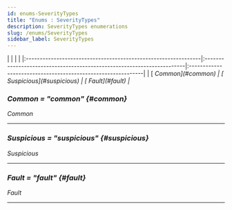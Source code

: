 ```yaml
---
id: enums-SeverityTypes
title: "Enums : SeverityTypes"
description: SeverityTypes enumerations
slug: /enums/SeverityTypes
sidebar_label: SeverityTypes
---
```



<Tabs>
	<TabItem value="npm" label="Enumeration members" default>
        |                                                                |                                                                        |                                                              |
        |:---------------------------------------------------------------|:-----------------------------------------------------------------------|:-------------------------------------------------------------|
        | [<i className="fa-solid fa-bars-staggered" /> Common](#common) | [<i className="fa-solid fa-bars-staggered" /> Suspicious](#suspicious) | [<i className="fa-solid fa-bars-staggered" /> Fault](#fault) |
	</TabItem>
</Tabs>

### Common = "common" {#common}

<span className="info badge">Common</span>

---

### Suspicious = "suspicious" {#suspicious}

<span className="info badge">Suspicious</span>

---

### Fault = "fault" {#fault}

<span className="info badge">Fault</span>

---